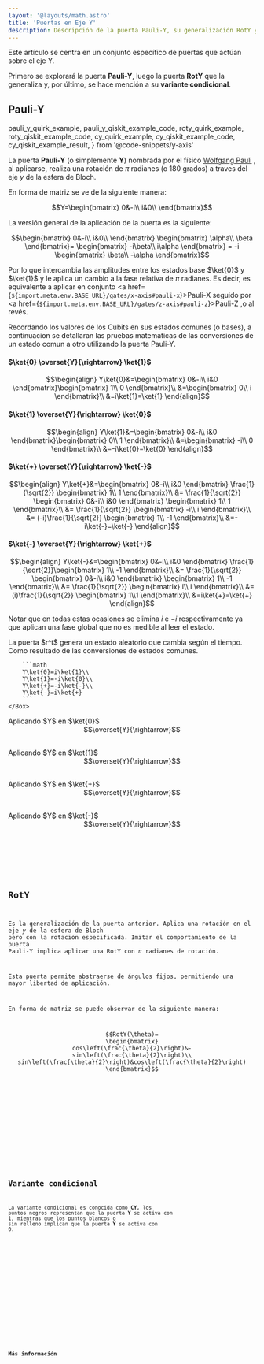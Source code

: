 ```yaml
---
layout: '@layouts/math.astro'
title: 'Puertas en Eje Y'
description: Descripción de la puerta Pauli-Y, su generalización RotY y su variante condicional CY, con ejemplos y aplicaciones.
---
```


Este artículo se centra en un conjunto específico de puertas que actúan sobre el eje Y. 

Primero se explorará la puerta **Pauli-Y**, luego la puerta **RotY** que la generaliza y, por último, se hace mención a su **variante condicional**.

## Pauli-Y

  pauli_y_quirk_example,
  pauli_y_qiskit_example_code,
  roty_quirk_example,
  roty_qiskit_example_code,
  cy_quirk_example,
  cy_qiskit_example_code,
  cy_qiskit_example_result,
} from '@code-snippets/y-axis'

La puerta **Pauli-Y** (o simplemente **Y**) nombrada por el físico <a href="https://en.wikipedia.org/wiki/Wolfgang_Pauli" target="_blank">Wolfgang Pauli</a> , al aplicarse, realiza una rotación de $\pi$ radianes (o 180 grados) a traves del eje $y$ de la esfera de Bloch.

En forma de matriz se ve de la siguiente manera:

```math
Y=\begin{bmatrix}
0&-i\\
i&0\\
\end{bmatrix}
```

La versión general de la aplicación de la puerta es la siguiente:

```math
\begin{bmatrix}
0&-i\\
i&0\\
\end{bmatrix}
\begin{bmatrix}
\alpha\\
\beta
\end{bmatrix}=
\begin{bmatrix}
-i\beta\\
i\alpha
\end{bmatrix}
=
-i
\begin{bmatrix}
\beta\\
-\alpha
\end{bmatrix}
```

Por lo que intercambia las amplitudes entre los estados base $\ket{0}$ y $\ket{1}$ y le aplica un cambio a la fase relativa de $\pi$ radianes. Es decir, es equivalente a aplicar en conjunto <a href={`${import.meta.env.BASE_URL}/gates/x-axis#pauli-x`}>Pauli-X</a> seguido por <a href={`${import.meta.env.BASE_URL}/gates/z-axis#pauli-z`}>Pauli-Z</a> ,o al revés.

<Collapsible title="Conversiones de estados comunes" level="h6">

Recordando los valores de los Cubits en sus estados comunes (o bases), a continuacion se detallaran las pruebas matematicas de las conversiones de un estado comun a otro utilizando la puerta Pauli-Y.

#### $\ket{0} \overset{Y}{\rightarrow} \ket{1}$

```math
\begin{align}
Y\ket{0}&=\begin{bmatrix}
0&-i\\
i&0
\end{bmatrix}\begin{bmatrix}
1\\
0
\end{bmatrix}\\
&=\begin{bmatrix}
0\\
i
\end{bmatrix}\\
&=i\ket{1}=\ket{1}
\end{align}
```

#### $\ket{1} \overset{Y}{\rightarrow} \ket{0}$

```math
\begin{align}
Y\ket{1}&=\begin{bmatrix}
0&-i\\
i&0
\end{bmatrix}\begin{bmatrix}
0\\
1
\end{bmatrix}\\
&=\begin{bmatrix}
-i\\
0
\end{bmatrix}\\
&=-i\ket{0}=\ket{0}
\end{align}
```

#### $\ket{+} \overset{Y}{\rightarrow} \ket{-}$

```math
\begin{align}
Y\ket{+}&=\begin{bmatrix}
0&-i\\
i&0
\end{bmatrix}
\frac{1}{\sqrt{2}}
\begin{bmatrix}
1\\
1
\end{bmatrix}\\
&=
\frac{1}{\sqrt{2}}
\begin{bmatrix}
0&-i\\
i&0
\end{bmatrix}
\begin{bmatrix}
1\\
1
\end{bmatrix}\\
&=
\frac{1}{\sqrt{2}}
\begin{bmatrix}
-i\\
i
\end{bmatrix}\\
&=
(-i)\frac{1}{\sqrt{2}}
\begin{bmatrix}
1\\
-1
\end{bmatrix}\\
&=-i\ket{-}=\ket{-}
\end{align}
```
#### $\ket{-} \overset{Y}{\rightarrow} \ket{+}$

```math
\begin{align}
Y\ket{-}&=\begin{bmatrix}
0&-i\\
i&0
\end{bmatrix}
\frac{1}{\sqrt{2}}\begin{bmatrix}
1\\
-1
\end{bmatrix}\\
&=
\frac{1}{\sqrt{2}}
\begin{bmatrix}
0&-i\\
i&0
\end{bmatrix}
\begin{bmatrix}
1\\
-1
\end{bmatrix}\\
&=
\frac{1}{\sqrt{2}}
\begin{bmatrix}
i\\
i
\end{bmatrix}\\
&=
(i)\frac{1}{\sqrt{2}}
\begin{bmatrix}
1\\1
\end{bmatrix}\\
&=i\ket{+}=\ket{+}
\end{align}
```
Notar que en todas estas ocasiones se elimina $i$ e $-i$ respectivamente ya que aplican una fase global que no es medible al leer el estado.

</Collapsible>


<Tabs>
  <TabItem label='Quirk'>
    <Box>
        <QuantumCircuit src={pauli_y_quirk_example} />
        La puerta $r^t$ genera un estado aleatorio que cambia según el tiempo.
    </Box>
  </TabItem>
  <TabItem label="Dirac">
    <Box>
        Como resultado de las conversiones de estados comunes.

        ```math
        Y\ket{0}=i\ket{1}\\
        Y\ket{1}=-i\ket{0}\\
        Y\ket{+}=-i\ket{-}\\
        Y\ket{-}=i\ket{+}
        ```
    </Box>
  </TabItem>
  <TabItem label='Círculos'>
    <Box>
        Aplicando $Y$ en $\ket{0}$
        <div style="display: flex; justify-content:center; align-items:center; margin-bottom:30px; flex-direction:row">
            <Circle width={'80'} phase={"0"} prob={1} label={"\\ket{0}"}/>
            <Circle width={'80'} phase={"0"} prob={0} label={"\\ket{1}"}/>
            $$\overset{Y}{\rightarrow}$$ 
            <Circle width={'80'} phase={"0"} prob={0} label={"\\ket{0}"}/>
            <Circle width={'80'} phase={"90"} prob={1} label={"\\ket{1}"}/>
        </div>
        Aplicando $Y$ en $\ket{1}$
        <div style="display: flex; justify-content:center; align-items:center; margin-bottom:30px; flex-direction:row">
            <Circle width={'80'} phase={"0"} prob={0} label={"\\ket{0}"}/>
            <Circle width={'80'} phase={"0"} prob={1} label={"\\ket{1}"}/>
            $$\overset{Y}{\rightarrow}$$ 
            <Circle width={'80'} phase={"-90"} prob={1} label={"\\ket{0}"}/>
            <Circle width={'80'} phase={"0"} prob={0} label={"\\ket{1}"}/>
        </div>
        Aplicando $Y$ en $\ket{+}$
        <div style="display: flex; justify-content:center; align-items:center; margin-bottom:30px; flex-direction:row">
            <Circle width={'80'} phase={"0"} prob={0.5} label={"\\ket{0}"}/>
            <Circle width={'80'} phase={"0"} prob={0.5} label={"\\ket{1}"}/>
            $$\overset{Y}{\rightarrow}$$ 
            <Circle width={'80'} phase={"270"} prob={0.5} label={"\\ket{0}"}/>
            <Circle width={'80'} phase={"90"} prob={0.5} label={"\\ket{1}"}/>
        </div>
        Aplicando $Y$ en $\ket{-}$
        <div style="display: flex; justify-content:center; align-items:center; margin-bottom:30px; flex-direction:row">
            <Circle width={'80'} phase={"0"} prob={0.5} label={"\\ket{0}"}/>
            <Circle width={'80'} phase={"180"} prob={0.5} label={"\\ket{1}"}/>
            $$\overset{Y}{\rightarrow}$$ 
            <Circle width={'80'} phase={"90"} prob={0.5} label={"\\ket{0}"}/>
            <Circle width={'80'} phase={"90"} prob={0.5} label={"\\ket{1}"}/>
        </div>
    </Box>
  </TabItem>
  <TabItem label='Qiskit'> 
    <Box>
        <Code
          code={pauli_y_qiskit_example_code}
          lang='py'
        />
    </Box>
  </TabItem>
</Tabs>

## RotY

Es la generalización de la puerta anterior. Aplica una rotación en el eje $y$ de la esfera de Bloch pero con la rotación especificada. Imitar el comportamiento de la puerta Pauli-Y implica aplicar una RotY con $\pi$ radianes de rotación.

Esta puerta permite abstraerse de ángulos fijos, permitiendo una mayor libertad de aplicación.

En forma de matriz se puede observar de la siguiente manera:

```math
RotY(\theta)=
\begin{bmatrix}
cos\left(\frac{\theta}{2}\right)&- sin\left(\frac{\theta}{2}\right)\\
sin\left(\frac{\theta}{2}\right)&cos\left(\frac{\theta}{2}\right)
\end{bmatrix}
```

<Tabs>
  <TabItem label='Quirk'>
    <Box>
      <QuantumCircuit src={roty_quirk_example} />
    </Box>
  </TabItem>
  <TabItem label='Qiskit'>
    <Box>
      <Code code={roty_qiskit_example_code} lang='py' />
    </Box>
  </TabItem>
</Tabs>

## Variante condicional

La variante condicional es conocida como **CY**, los puntos negros representan que la puerta **Y** se activa con $1$, mientras que los puntos blancos o sin relleno implican que la puerta **Y** se activa con $0$.

<Tabs>
  <TabItem label='Quirk'>
    <Box>
      <QuantumCircuit src={cy_quirk_example} />
    </Box>
  </TabItem>
  <TabItem label='Qiskit'>
    <Box>
      <Tabs>
        <TabItem label='Código'>
          <Code code={cy_qiskit_example_code} lang='py' />
        </TabItem>
        <TabItem label='Resultado'>
          <Code code={cy_qiskit_example_result} lang='text' />
        </TabItem>
      </Tabs>
    </Box>
  </TabItem>
</Tabs>

## Más información

<Recommendations />
<BibItem id="wong" prefix="Capítulo 2.6.3, " rate="r" />
<BibItem id='basicGatesSoar' rate='a' />
<BibItem id='oreilly' rate='o' prefix='Capítulo 2, ' />
